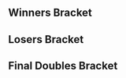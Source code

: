 {{DISPLAYTITLE:Full Bloom 4: ''Melee'' Doubles Bracket}}{{SetGame|melee}}
{{Full Bloom 4 Melee Tabs}}
==Winners Bracket==
{{64DEDoublesWBracketA
<!-- ROUND 1 -->
|r1m1t1p1=SFAT |r1m1t1p1flag=us
|r1m1t1p2=PewPewU |r1m1t1p2flag=us |r1m1t1score=2
|r1m1t2p1=Labe |r1m1t2p1flag=us
|r1m1t2p2=Exposed |r1m1t2p2flag=us |r1m1t2score=0
|r1m1win=1

|r1m2t1p1=mote |r1m2t1p1flag=us
|r1m2t1p2=Flakes |r1m2t1p2flag=us |r1m2t1score=2
|r1m2t2p1=CunningKitsune |r1m2t2p1flag=us
|r1m2t2p2=Ten |r1m2t2p2flag=us |r1m2t2score=1
|r1m2win=1

|r1m3t1p1=Milhous |r1m3t1p1flag=us
|r1m3t1p2=AbsentPage |r1m3t1p2flag=us |r1m3t1score=2
|r1m3t2p1=denec |r1m3t2p1flag=us
|r1m3t2p2=Gib |r1m3t2p2flag=us |r1m3t2score=0
|r1m3win=1

|r1m4t1p1=Abate |r1m4t1p1flag=us
|r1m4t1p2=Dr. Greenthumb |r1m4t1p2flag=us |r1m4t1score={{win}}
|r1m4t2p1=Books |r1m4t2p1flag=us
|r1m4t2p2=Radi0active Ju1ce |r1m4t2p2flag=us |r1m4t2score=DQ
|r1m4win=1

|r1m5t1p1=Captain Faceroll |r1m5t1p1flag=us
|r1m5t1p2=Zamu |r1m5t1p2flag=us |r1m5t1score=2
|r1m5t2p1=Vondo |r1m5t2p1flag=us
|r1m5t2p2=DadMilk |r1m5t2p2flag=us |r1m5t2score=0
|r1m5win=1

|r1m6t1p1=Slowking |r1m6t1p1flag=us
|r1m6t1p2=Guerrilla |r1m6t1p2flag=us |r1m6t1score=2
|r1m6t2p1=Kezzup |r1m6t2p1flag=us
|r1m6t2p2=GranmasGotGame |r1m6t2p2flag=us |r1m6t2score=0
|r1m6win=1

|r1m7t1p1=Drunksloth |r1m7t1p1flag=us
|r1m7t1p2=Gahtzu |r1m7t1p2flag=us |r1m7t1score=2
|r1m7t2p1=Izeron |r1m7t2p1flag=us
|r1m7t2p2=Snoof |r1m7t2p2flag=us |r1m7t2score=0
|r1m7win=1

|r1m8t1p1=i4n |r1m8t1p1flag=us
|r1m8t1p2=Jasper |r1m8t1p2flag=us |r1m8t1score=2
|r1m8t2p1=Espurr |r1m8t2p1flag=us
|r1m8t2p2=Berry |r1m8t2p2flag=us |r1m8t2score=0
|r1m8win=1

|r1m9t1p1=Swedish Delight |r1m9t1p1flag=us
|r1m9t1p2=La Luna |r1m9t1p2flag=us |r1m9t1score=2
|r1m9t2p1=Cancer |r1m9t2p1flag=us
|r1m9t2p2=PPSD |r1m9t2p2flag=us |r1m9t2score=0
|r1m9win=1
|r1m9t1p1char1=sheik |r1m9t1p1stock1=3 |r1m9t1p2char1=marth |r1m9t1p2stock1=3
|r1m9t2p1char1=cf |r1m9t2p1stock1=0 |r1m9t2p2char1=fox |r1m9t2p2stock1=0 |r1m9win1=1 |r1m9stage1=Pokémon Stadium
|r1m9t1p1char2=sheik |r1m9t1p1stock2=3 |r1m9t1p2char2=marth |r1m9t1p2stock2=3
|r1m9t2p1char2=cf |r1m9t2p1stock2=0 |r1m9t2p2char2=fox |r1m9t2p2stock2=0 |r1m9win2=1 |r1m9stage2=Dream Land
|r1m9date=March 24, 2018
|r1m9details={{BracketMatchDetails|reddit=|comment=|vod=}}

|r1m10t1p1=Moy 5'6" |r1m10t1p1flag=us
|r1m10t1p2=Larfen |r1m10t1p2flag=us |r1m10t1score={{win}}
|r1m10t2p1=BananaSack |r1m10t2p1flag=us
|r1m10t2p2=$pud |r1m10t2p2flag=us |r1m10t2score=DQ
|r1m10win=1

|r1m11t1p1=HomeMadeWaffles |r1m11t1p1flag=us
|r1m11t1p2=L |r1m11t1p2flag=us |r1m11t1score=DQ
|r1m11t2p1=Timtempor |r1m11t2p1flag=us
|r1m11t2p2=Huey |r1m11t2p2flag=us |r1m11t2score={{win}}
|r1m11win=2

|r1m12t1p1=Kanye Rest |r1m12t1p1flag=us
|r1m12t1p2=voorhese |r1m12t1p2flag=us |r1m12t1score={{win}}
|r1m12t2p1=Ryse |r1m12t2p1flag=us
|r1m12t2p2=Grus |r1m12t2p2flag=us |r1m12t2score=DQ
|r1m12win=1

|r1m13t1p1=Crush |r1m13t1p1flag=us
|r1m13t1p2=Ryan Ford |r1m13t1p2flag=ca |r1m13t1score=2
|r1m13t2p1=Lastpo |r1m13t2p1flag=us
|r1m13t2p2=Sam |r1m13t2p2flag=us |r1m13t2score=0
|r1m13win=1

|r1m14t1p1=noodle |r1m14t1p1flag=us
|r1m14t1p2=nala |r1m14t1p2flag=us |r1m14t1score=2
|r1m14t2p1=Esq. |r1m14t2p1flag=us
|r1m14t2p2=R&R |r1m14t2p2flag=us |r1m14t2score=0
|r1m14win=1

|r1m15t1p1=Boyd |r1m15t1p1flag=us
|r1m15t1p2=Drephen |r1m15t1p2flag=us |r1m15t1score=2
|r1m15t2p1=Pook |r1m15t2p1flag=us
|r1m15t2p2=Skip |r1m15t2p2flag=us |r1m15t2score=0
|r1m15win=1

|r1m16t1p1=Coin Chaser |r1m16t1p1flag=us
|r1m16t1p2=Kaeon |r1m16t1p2flag=us |r1m16t1score=2
|r1m16t2p1=RIP |r1m16t2p1flag=us
|r1m16t2p2=Kump |r1m16t2p2flag=us |r1m16t2score=0
|r1m16win=1

|r1m17t1p1=Hungrybox |r1m17t1p1flag=us
|r1m17t1p2=ChuDat |r1m17t1p2flag=us |r1m17t1score=2
|r1m17t2p1=Hubbard |r1m17t2p1flag=us
|r1m17t2p2=Goatman |r1m17t2p2flag=us |r1m17t2score=0
|r1m17win=1

|r1m18t1p1=Papa |r1m18t1p1flag=us
|r1m18t1p2=Blahguy |r1m18t1p2flag=us |r1m18t1score=1
|r1m18t2p1=Adin |r1m18t2p1flag=us
|r1m18t2p2=weeaboo |r1m18t2p2flag=us |r1m18t2score=2
|r1m18win=2

|r1m19t1p1=HT |r1m19t1p1flag=us
|r1m19t1p2=mayb |r1m19t1p2flag=us |r1m19t1score=2
|r1m19t2p1=Brandon |r1m19t2p1flag=us
|r1m19t2p2=ShiksaSlayer |r1m19t2p2flag=us |r1m19t2score=0
|r1m19win=1

|r1m20t1p1=Cob |r1m20t1p1flag=us
|r1m20t1p2=Reeve |r1m20t1p2flag=us |r1m20t1score=2
|r1m20t2p1=bringhup |r1m20t2p1flag=us
|r1m20t2p2=Slug |r1m20t2p2flag=us |r1m20t2score=0
|r1m20win=1

|r1m21t1p1=Westballz |r1m21t1p1flag=us
|r1m21t1p2=Syrox |r1m21t1p2flag=us |r1m21t1score=2
|r1m21t2p1=OhNo! |r1m21t2p1flag=us
|r1m21t2p2=Mad Tyro |r1m21t2p2flag=us |r1m21t2score=0
|r1m21win=1

|r1m22t1p1=Wife |r1m22t1p1flag=us
|r1m22t1p2=surf's up. hail satan. |r1m22t1p2flag=us |r1m22t1score=2
|r1m22t2p1=indy |r1m22t2p1flag=us
|r1m22t2p2=Amplas |r1m22t2p2flag=us |r1m22t2score=0
|r1m22win=1

|r1m23t1p1=Rik |r1m23t1p1flag=us
|r1m23t1p2=Lanceinthepants |r1m23t1p2flag=us |r1m23t1score=2
|r1m23t2p1=Lyfey |r1m23t2p1flag=us
|r1m23t2p2=Feelin' Good |r1m23t2p2flag=us |r1m23t2score=0
|r1m23win=1

|r1m24t1p1=Holiday |r1m24t1p1flag=us
|r1m24t1p2=Jakenshaken |r1m24t1p2flag=us |r1m24t1score=1
|r1m24t2p1=Ben |r1m24t2p1flag=us
|r1m24t2p2=Legion |r1m24t2p2flag=us |r1m24t2score=2
|r1m24win=2

|r1m25t1p1=Shroomed |r1m25t1p1flag=us
|r1m25t1p2=S2J |r1m25t1p2flag=us |r1m25t1score=2
|r1m25t2p1=Nemo |r1m25t2p1flag=us
|r1m25t2p2=Pants |r1m25t2p2flag=us |r1m25t2score=0
|r1m25win=1

|r1m26t1p1=arby |r1m26t1p1flag=us
|r1m26t1p2=TheDormouse |r1m26t1p2flag=us |r1m26t1score=2
|r1m26t2p1=Varkid |r1m26t2p1flag=us
|r1m26t2p2=Kahuna |r1m26t2p2flag=us |r1m26t2score=0
|r1m26win=1

|r1m27t1p1=Shinobi |r1m27t1p1flag=us
|r1m27t1p2=NMW |r1m27t1p2flag=us |r1m27t1score=2
|r1m27t2p1=Costanza |r1m27t2p1flag=us
|r1m27t2p2=Alex Ma |r1m27t2p2flag=us |r1m27t2score=0
|r1m27win=1

|r1m28t1p1=shabo |r1m28t1p1flag=us
|r1m28t1p2=Thailer |r1m28t1p2flag=us |r1m28t1score=2
|r1m28t2p1=Hada |r1m28t2p1flag=us
|r1m28t2p2=Fizz |r1m28t2p2flag=us |r1m28t2score=0
|r1m28win=1

|r1m29t1p1=Rishi |r1m29t1p1flag=us
|r1m29t1p2=lloD |r1m29t1p2flag=us |r1m29t1score=2
|r1m29t2p1=etp |r1m29t2p1flag=
|r1m29t2p2=Yaques |r1m29t2p2flag=us |r1m29t2score=0
|r1m29win=1

|r1m30t1p1=Dezno |r1m30t1p1flag=us
|r1m30t1p2=Jirachi |r1m30t1p2flag=us |r1m30t1score=2
|r1m30t2p1=Peanut |r1m30t2p1flag=us
|r1m30t2p2=Mr Pebbles |r1m30t2p2flag=us |r1m30t2score=0
|r1m30win=1

|r1m31t1p1=Cal |r1m31t1p1flag=us
|r1m31t1p2=KPAN |r1m31t1p2flag=us |r1m31t1score={{win}}
|r1m31t2p1=Nooch |r1m31t2p1flag=us
|r1m31t2p2=Peco |r1m31t2p2flag=us |r1m31t2score=DQ
|r1m31win=1

|r1m32t1p1=Subtle |r1m32t1p1flag=us
|r1m32t1p2=JKJ |r1m32t1p2flag=us |r1m32t1score={{win}}
|r1m32t2p1=Santa |r1m32t2p1flag=us
|r1m32t2p2=Omi |r1m32t2p2flag=us |r1m32t2score=DQ
|r1m32win=1

<!-- ROUND 2 -->
|r2m1t1p1=SFAT |r2m1t1p1flag=us
|r2m1t1p2=PewPewU |r2m1t1p2flag=us |r2m1t1score=2
|r2m1t2p1=mote |r2m1t2p1flag=us
|r2m1t2p2=Flakes |r2m1t2p2flag=us |r2m1t2score=0
|r2m1win=1

|r2m2t1p1=Milhous |r2m2t1p1flag=us
|r2m2t1p2=AbsentPage |r2m2t1p2flag=us |r2m2t1score=2
|r2m2t2p1=Abate |r2m2t2p1flag=us
|r2m2t2p2=Dr. Greenthumb |r2m2t2p2flag=us |r2m2t2score=0
|r2m2win=1

|r2m3t1p1=Captain Faceroll |r2m3t1p1flag=us
|r2m3t1p2=Zamu |r2m3t1p2flag=us |r2m3t1score=2
|r2m3t2p1=Slowking |r2m3t2p1flag=us
|r2m3t2p2=Guerrilla |r2m3t2p2flag=us |r2m3t2score=0
|r2m3win=1

|r2m4t1p1=Drunksloth |r2m4t1p1flag=us
|r2m4t1p2=Gahtzu |r2m4t1p2flag=us |r2m4t1score=2
|r2m4t2p1=i4n |r2m4t2p1flag=us
|r2m4t2p2=Jasper |r2m4t2p2flag=us |r2m4t2score=0
|r2m4win=1

|r2m5t1p1=Swedish Delight |r2m5t1p1flag=us
|r2m5t1p2=La Luna |r2m5t1p2flag=us |r2m5t1score=2
|r2m5t2p1=Moy 5'6" |r2m5t2p1flag=us
|r2m5t2p2=Larfen |r2m5t2p2flag=us |r2m5t2score=0
|r2m5win=1

|r2m6t1p1=Timtempor |r2m6t1p1flag=us
|r2m6t1p2=Huey |r2m6t1p2flag=us |r2m6t1score=DQ
|r2m6t2p1=Kanye Rest |r2m6t2p1flag=us
|r2m6t2p2=voorhese |r2m6t2p2flag=us |r2m6t2score={{win}}
|r2m6win=2

|r2m7t1p1=Crush |r2m7t1p1flag=us
|r2m7t1p2=Ryan Ford |r2m7t1p2flag=ca |r2m7t1score=2
|r2m7t2p1=noodle |r2m7t2p1flag=us
|r2m7t2p2=nala |r2m7t2p2flag=us |r2m7t2score=0
|r2m7win=1

|r2m8t1p1=Boyd |r2m8t1p1flag=us
|r2m8t1p2=Drephen |r2m8t1p2flag=us |r2m8t1score=2
|r2m8t2p1=Coin Chaser |r2m8t2p1flag=us
|r2m8t2p2=Kaeon |r2m8t2p2flag=us |r2m8t2score=1
|r2m8win=1

|r2m9t1p1=Hungrybox |r2m9t1p1flag=us
|r2m9t1p2=ChuDat |r2m9t1p2flag=us |r2m9t1score=2
|r2m9t2p1=Adin |r2m9t2p1flag=us
|r2m9t2p2=weeaboo |r2m9t2p2flag=us |r2m9t2score=0
|r2m9win=1

|r2m10t1p1=HT |r2m10t1p1flag=us
|r2m10t1p2=mayb |r2m10t1p2flag=us |r2m10t1score=2
|r2m10t2p1=Cob |r2m10t2p1flag=us
|r2m10t2p2=Reeve |r2m10t2p2flag=us |r2m10t2score=1
|r2m10win=1

|r2m11t1p1=Westballz |r2m11t1p1flag=us
|r2m11t1p2=Syrox |r2m11t1p2flag=us |r2m11t1score=2
|r2m11t2p1=Wife |r2m11t2p1flag=us
|r2m11t2p2=surf's up. hail satan. |r2m11t2p2flag=us |r2m11t2score=0
|r2m11win=1

|r2m12t1p1=Rik |r2m12t1p1flag=us
|r2m12t1p2=Lanceinthepants |r2m12t1p2flag=us |r2m12t1score=2
|r2m12t2p1=Ben |r2m12t2p1flag=us
|r2m12t2p2=Legion |r2m12t2p2flag=us |r2m12t2score=1
|r2m12win=1

|r2m13t1p1=Shroomed |r2m13t1p1flag=us
|r2m13t1p2=S2J |r2m13t1p2flag=us |r2m13t1score=2
|r2m13t2p1=arby |r2m13t2p1flag=us
|r2m13t2p2=TheDormouse |r2m13t2p2flag=us |r2m13t2score=0
|r2m13win=1

|r2m14t1p1=Shinobi |r2m14t1p1flag=us
|r2m14t1p2=NMW |r2m14t1p2flag=us |r2m14t1score=2
|r2m14t2p1=shabo |r2m14t2p1flag=us
|r2m14t2p2=Thailer |r2m14t2p2flag=us |r2m14t2score=0
|r2m14win=1

|r2m15t1p1=Rishi |r2m15t1p1flag=us
|r2m15t1p2=lloD |r2m15t1p2flag=us |r2m15t1score=2
|r2m15t2p1=Dezno |r2m15t2p1flag=us
|r2m15t2p2=Jirachi |r2m15t2p2flag=us |r2m15t2score=0
|r2m15win=1

|r2m16t1p1=Cal |r2m16t1p1flag=us
|r2m16t1p2=KPAN |r2m16t1p2flag=us |r2m16t1score=2
|r2m16t2p1=Subtle |r2m16t2p1flag=us
|r2m16t2p2=JKJ |r2m16t2p2flag=us |r2m16t2score=1
|r2m16win=1

<!-- ROUND 3 -->
|r3m1t1p1=SFAT |r3m1t1p1flag=us
|r3m1t1p2=PewPewU |r3m1t1p2flag=us |r3m1t1score=2
|r3m1t2p1=Milhous |r3m1t2p1flag=us
|r3m1t2p2=AbsentPage |r3m1t2p2flag=us |r3m1t2score=0
|r3m1win=1

|r3m2t1p1=Captain Faceroll |r3m2t1p1flag=us
|r3m2t1p2=Zamu |r3m2t1p2flag=us |r3m2t1score=2
|r3m2t2p1=Drunksloth |r3m2t2p1flag=us
|r3m2t2p2=Gahtzu |r3m2t2p2flag=us |r3m2t2score=0
|r3m2win=1


|r3m3t1p1=Swedish Delight |r3m3t1p1flag=us
|r3m3t1p2=La Luna |r3m3t1p2flag=us |r3m3t1score=2
|r3m3t2p1=Kanye Rest |r3m3t2p1flag=us
|r3m3t2p2=voorhese |r3m3t2p2flag=us |r3m3t2score=0
|r3m3win=1

|r3m4t1p1=Crush |r3m4t1p1flag=us
|r3m4t1p2=Ryan Ford |r3m4t1p2flag=ca |r3m4t1score=2
|r3m4t2p1=Boyd |r3m4t2p1flag=us
|r3m4t2p2=Drephen |r3m4t2p2flag=us |r3m4t2score=0
|r3m4win=1

|r3m5t1p1=Hungrybox |r3m5t1p1flag=us
|r3m5t1p2=ChuDat |r3m5t1p2flag=us |r3m5t1score=2
|r3m5t2p1=HT |r3m5t2p1flag=us
|r3m5t2p2=mayb |r3m5t2p2flag=us |r3m5t2score=0
|r3m5win=1

|r3m6t1p1=Westballz |r3m6t1p1flag=us
|r3m6t1p2=Syrox |r3m6t1p2flag=us |r3m6t1score=2
|r3m6t2p1=Rik |r3m6t2p1flag=us
|r3m6t2p2=Lanceinthepants |r3m6t2p2flag=us |r3m6t2score=1
|r3m6win=1
|r3m6t1p1char1=falco |r3m6t1p1stock1=1 |r3m6t1p2char1=fox |r3m6t1p2stock1=2
|r3m6t2p1char1=fox |r3m6t2p1stock1=0 |r3m6t2p2char1=falco |r3m6t2p2stock1=0 |r3m6win1=1 |r3m6stage1=Pokémon Stadium
|r3m6t1p1char2=falco |r3m6t1p1stock2=0 |r3m6t1p2char2=fox |r3m6t1p2stock2=0
|r3m6t2p1char2=fox |r3m6t2p1stock2=1 |r3m6t2p2char2=falco |r3m6t2p2stock2=2 |r3m6win2=2 |r3m6stage2=Dream Land
|r3m6t1p1char3=falco |r3m6t1p1stock3=1 |r3m6t1p2char3=fox |r3m6t1p2stock3=1
|r3m6t2p1char3=fox |r3m6t2p1stock3=0 |r3m6t2p2char3=falco |r3m6t2p2stock3=0 |r3m6win3=1 |r3m6stage3=Battlefield
|r3m6date=March 24, 2018
|r3m6details={{BracketMatchDetails|reddit=|comment=|vod=}}

|r3m7t1p1=Shroomed |r3m7t1p1flag=us
|r3m7t1p2=S2J |r3m7t1p2flag=us |r3m7t1score=2
|r3m7t2p1=Shinobi |r3m7t2p1flag=us
|r3m7t2p2=NMW |r3m7t2p2flag=us |r3m7t2score=0
|r3m7win=1

|r3m8t1p1=Rishi |r3m8t1p1flag=us
|r3m8t1p2=lloD |r3m8t1p2flag=us |r3m8t1score=2
|r3m8t2p1=Cal |r3m8t2p1flag=us
|r3m8t2p2=KPAN |r3m8t2p2flag=us |r3m8t2score=1
|r3m8win=1

<!-- ROUND 4 -->
|r4m1t1p1=SFAT |r4m1t1p1flag=us
|r4m1t1p2=PewPewU |r4m1t1p2flag=us |r4m1t1score=2
|r4m1t2p1=Captain Faceroll |r4m1t2p1flag=us
|r4m1t2p2=Zamu |r4m1t2p2flag=us |r4m1t2score=0
|r4m1win=1
|r4m1t1p1char1=fox |r4m1t1p1stock1=1 |r4m1t1p2char1=marth |r4m1t1p2stock1=3
|r4m1t2p1char1=sheik |r4m1t2p1stock1=0 |r4m1t2p2char1=fox |r4m1t2p2stock1=0 |r4m1win1=1 |r4m1stage1=Yoshi's Story
|r4m1t1p1char2=fox |r4m1t1p1stock2=1 |r4m1t1p2char2=marth |r4m1t1p2stock2=2
|r4m1t2p1char2=sheik |r4m1t2p1stock2=0 |r4m1t2p2char2=fox |r4m1t2p2stock2=0 |r4m1win2=1 |r4m1stage2=Final Destination
|r4m1date=March 24, 2018
|r4m1details={{BracketMatchDetails|reddit=|comment=|vod=}}

|r4m2t1p1=Swedish Delight |r4m2t1p1flag=us
|r4m2t1p2=La Luna |r4m2t1p2flag=us |r4m2t1score=1
|r4m2t2p1=Crush |r4m2t2p1flag=us
|r4m2t2p2=Ryan Ford |r4m2t2p2flag=ca |r4m2t2score=2
|r4m2win=2

|r4m3t1p1=Hungrybox |r4m3t1p1flag=us
|r4m3t1p2=ChuDat |r4m3t1p2flag=us |r4m3t1score=2
|r4m3t2p1=Westballz |r4m3t2p1flag=us
|r4m3t2p2=Syrox |r4m3t2p2flag=us |r4m3t2score=0
|r4m3win=1

|r4m4t1p1=Shroomed |r4m4t1p1flag=us
|r4m4t1p2=S2J |r4m4t1p2flag=us |r4m4t1score=2
|r4m4t2p1=Rishi |r4m4t2p1flag=us
|r4m4t2p2=lloD |r4m4t2p2flag=us |r4m4t2score=1
|r4m4win=1

<!-- ROUND 5 -->
|r5m1t1p1=SFAT |r5m1t1p1flag=us
|r5m1t1p2=PewPewU |r5m1t1p2flag=us |r5m1t1score=3
|r5m1t2p1=Crush |r5m1t2p1flag=us
|r5m1t2p2=Ryan Ford |r5m1t2p2flag=ca |r5m1t2score=1
|r5m1win=1
|r5m1t1p1char1=fox |r5m1t1p1stock1=0 |r5m1t1p2char1=marth |r5m1t1p2stock1=0
|r5m1t2p1char1=fox |r5m1t2p1stock1=1 |r5m1t2p2char1=fox |r5m1t2p2stock1=0 |r5m1win1=2 |r5m1stage1=Yoshi's Story
|r5m1t1p1char2=fox |r5m1t1p1stock2=1 |r5m1t1p2char2=marth |r5m1t1p2stock2=1
|r5m1t2p1char2=fox |r5m1t2p1stock2=0 |r5m1t2p2char2=fox |r5m1t2p2stock2=0 |r5m1win2=1 |r5m1stage2=Battlefield
|r5m1t1p1char3=fox |r5m1t1p1stock3=1 |r5m1t1p2char3=marth |r5m1t1p2stock3=0
|r5m1t2p1char3=fox |r5m1t2p1stock3=0 |r5m1t2p2char3=fox |r5m1t2p2stock3=0 |r5m1win3=1 |r5m1stage3=Battlefield
|r5m1t1p1char4=fox |r5m1t1p1stock4=2 |r5m1t1p2char4=marth |r5m1t1p2stock4=2
|r5m1t2p1char4=fox |r5m1t2p1stock4=0 |r5m1t2p2char4=fox |r5m1t2p2stock4=0 |r5m1win4=1 |r5m1stage4=Battlefield
|r5m1date=March 24, 2018
|r5m1details={{BracketMatchDetails|reddit=|comment=|vod=}}

|r5m2t1p1=Hungrybox |r5m2t1p1flag=us
|r5m2t1p2=ChuDat |r5m2t1p2flag=us |r5m2t1score=2
|r5m2t2p1=Shroomed |r5m2t2p1flag=us
|r5m2t2p2=S2J |r5m2t2p2flag=us |r5m2t2score=3
|r5m2win=2
|r5m2t1p1char1=jigglypuff |r5m2t1p1stock1=0 |r5m2t1p2char1=ic |r5m2t1p2stock1=0
|r5m2t2p1char1=sheik |r5m2t2p1stock1=2 |r5m2t2p2char1=cf |r5m2t2p2stock1=1 |r5m2win1=2 |r5m2stage1=Pokémon Stadium
|r5m2t1p1char2=jigglypuff |r5m2t1p1stock2=1 |r5m2t1p2char2=ic |r5m2t1p2stock2=1
|r5m2t2p1char2=sheik |r5m2t2p1stock2=0 |r5m2t2p2char2=cf |r5m2t2p2stock2=0 |r5m2win2=1 |r5m2stage2=Final Destination
|r5m2t1p1char3=jigglypuff |r5m2t1p1stock3=0 |r5m2t1p2char3=ic |r5m2t1p2stock3=0
|r5m2t2p1char3=sheik |r5m2t2p1stock3=2 |r5m2t2p2char3=cf |r5m2t2p2stock3=1 |r5m2win3=2 |r5m2stage3=Battlefield
|r5m2t1p1char4=jigglypuff |r5m2t1p1stock4=2 |r5m2t1p2char4=ic |r5m2t1p2stock4=2
|r5m2t2p1char4=sheik |r5m2t2p1stock4=0 |r5m2t2p2char4=cf |r5m2t2p2stock4=0 |r5m2win4=1 |r5m2stage4=Dream Land
|r5m2t1p1char5=jigglypuff |r5m2t1p1stock5=0 |r5m2t1p2char5=ic |r5m2t1p2stock5=0
|r5m2t2p1char5=sheik |r5m2t2p1stock5=1 |r5m2t2p2char5=cf |r5m2t2p2stock5=1 |r5m2win5=2 |r5m2stage5=Yoshi's Story
|r5m2date=March 24, 2018
|r5m2details={{BracketMatchDetails|reddit=|comment=|vod=}}
}}
==Losers Bracket==
{{64DEDoublesLBracketSmwA
|tourneylink=Full Bloom/4/Melee
|tourneyname=Full Bloom 4
|l1placement=49-64
|l2placement=33-48
|l3placement=25-32
|l4placement=17-24
|l5placement=13-16
|l6placement=9-12
|l7placement=7-8
|l8placement=5-6

<!-- ROUND 1 -->
|l1m1t1p1=Labe |l1m1t1p1flag=us
|l1m1t1p2=Exposed |l1m1t1p2flag=us |l1m1t1score=1
|l1m1t2p1=CunningKitsune |l1m1t2p1flag=us
|l1m1t2p2=Ten |l1m1t2p2flag=us |l1m1t2score=2
|l1m1win=2

|l1m2t1p1=denec |l1m2t1p1flag=us
|l1m2t1p2=Gib |l1m2t1p2flag=us |l1m2t1score={{win}}
|l1m2t2p1=Books |l1m2t2p1flag=us
|l1m2t2p2=Radi0active Ju1ce |l1m2t2p2flag=us |l1m2t2score=DQ
|l1m2win=1

|l1m3t1p1=Vondo |l1m3t1p1flag=us
|l1m3t1p2=DadMilk |l1m3t1p2flag=us |l1m3t1score=0
|l1m3t2p1=Kezzup |l1m3t2p1flag=us
|l1m3t2p2=GranmasGotGame |l1m3t2p2flag=us |l1m3t2score=2
|l1m3win=2

|l1m4t1p1=Izeron |l1m4t1p1flag=us
|l1m4t1p2=Snoof |l1m4t1p2flag=us |l1m4t1score=2
|l1m4t2p1=Espurr |l1m4t2p1flag=us
|l1m4t2p2=Berry |l1m4t2p2flag=us |l1m4t2score=0
|l1m4win=1

|l1m5t1p1=Cancer |l1m5t1p1flag=us
|l1m5t1p2=PPSD |l1m5t1p2flag=us |l1m5t1score={{win}}
|l1m5t2p1=BananaSack |l1m5t2p1flag=us
|l1m5t2p2=$pud |l1m5t2p2flag=us |l1m5t2score=DQ
|l1m5win=1

|l1m6t1p1=HomeMadeWaffles |l1m6t1p1flag=us
|l1m6t1p2=L |l1m6t1p2flag=us |l1m6t1score={{win}}
|l1m6t2p1=Ryse |l1m6t2p1flag=us
|l1m6t2p2=Grus |l1m6t2p2flag=us |l1m6t2score=DQ
|l1m6win=1

|l1m7t1p1=Lastpo |l1m7t1p1flag=us
|l1m7t1p2=Sam |l1m7t1p2flag=us |l1m7t1score=0
|l1m7t2p1=Esq. |l1m7t2p1flag=us
|l1m7t2p2=R&R |l1m7t2p2flag=us |l1m7t2score=2
|l1m7win=2

|l1m8t1p1=Pook |l1m8t1p1flag=us
|l1m8t1p2=Skip |l1m8t1p2flag=us |l1m8t1score=2
|l1m8t2p1=RIP |l1m8t2p1flag=us
|l1m8t2p2=Kump |l1m8t2p2flag=us |l1m8t2score=0
|l1m8win=1

|l1m9t1p1=Hubbard |l1m9t1p1flag=us
|l1m9t1p2=Goatman |l1m9t1p2flag=us |l1m9t1score=0
|l1m9t2p1=Papa |l1m9t2p1flag=us
|l1m9t2p2=Blahguy |l1m9t2p2flag=us |l1m9t2score=2
|l1m9win=2

|l1m10t1p1=Brandon |l1m10t1p1flag=us
|l1m10t1p2=ShiksaSlayer |l1m10t1p2flag=us |l1m10t1score=2
|l1m10t2p1=bringhup |l1m10t2p1flag=us
|l1m10t2p2=Slug |l1m10t2p2flag=us |l1m10t2score=0
|l1m10win=1

|l1m11t1p1=OhNo! |l1m11t1p1flag=us
|l1m11t1p2=Mad Tyro |l1m11t1p2flag=us |l1m11t1score=2
|l1m11t2p1=indy |l1m11t2p1flag=us
|l1m11t2p2=Amplas |l1m11t2p2flag=us |l1m11t2score=1
|l1m11win=1

|l1m12t1p1=Lyfey |l1m12t1p1flag=us
|l1m12t1p2=Feelin' Good |l1m12t1p2flag=us |l1m12t1score=1
|l1m12t2p1=Holiday |l1m12t2p1flag=us
|l1m12t2p2=Jakenshaken |l1m12t2p2flag=us |l1m12t2score=2
|l1m12win=2

|l1m13t1p1=Nemo |l1m13t1p1flag=us
|l1m13t1p2=Pants |l1m13t1p2flag=us |l1m13t1score=0
|l1m13t2p1=Varkid |l1m13t2p1flag=us
|l1m13t2p2=Kahuna |l1m13t2p2flag=us |l1m13t2score=2
|l1m13win=2

|l1m14t1p1=Costanza |l1m14t1p1flag=us
|l1m14t1p2=Alex Ma |l1m14t1p2flag=us |l1m14t1score=0
|l1m14t2p1=Hada |l1m14t2p1flag=us
|l1m14t2p2=Fizz |l1m14t2p2flag=us |l1m14t2score=2
|l1m14win=2

|l1m15t1p1=etp |l1m15t1p1flag=
|l1m15t1p2=Yaques |l1m15t1p2flag=us |l1m15t1score=0
|l1m15t2p1=Peanut |l1m15t2p1flag=us
|l1m15t2p2=Mr Pebbles |l1m15t2p2flag=us |l1m15t2score=2
|l1m15win=2

|l1m16t1p1=Nooch |l1m16t1p1flag=us
|l1m16t1p2=Peco |l1m16t1p2flag=us |l1m16t1score={{win}}
|l1m16t2p1=Santa |l1m16t2p1flag=us
|l1m16t2p2=Omi |l1m16t2p2flag=us |l1m16t2score=DQ
|l1m16win=1

<!-- ROUND 2 -->
|l2m1t1p1=Subtle |l2m1t1p1flag=us
|l2m1t1p2=JKJ |l2m1t1p2flag=us |l2m1t1score=2
|l2m1t2p1=CunningKitsune |l2m1t2p1flag=us
|l2m1t2p2=Ten |l2m1t2p2flag=us |l2m1t2score=0
|l2m1win=1

|l2m2t1p1=Dezno |l2m2t1p1flag=us
|l2m2t1p2=Jirachi |l2m2t1p2flag=us |l2m2t1score=2
|l2m2t2p1=denec |l2m2t2p1flag=us
|l2m2t2p2=Gib |l2m2t2p2flag=us |l2m2t2score=0
|l2m2win=1

|l2m3t1p1=shabo |l2m3t1p1flag=us
|l2m3t1p2=Thailer |l2m3t1p2flag=us |l2m3t1score=2
|l2m3t2p1=Kezzup |l2m3t2p1flag=us
|l2m3t2p2=GranmasGotGame |l2m3t2p2flag=us |l2m3t2score=0
|l2m3win=1

|l2m4t1p1=arby |l2m4t1p1flag=us
|l2m4t1p2=TheDormouse |l2m4t1p2flag=us |l2m4t1score=2
|l2m4t2p1=Izeron |l2m4t2p1flag=us
|l2m4t2p2=Snoof |l2m4t2p2flag=us |l2m4t2score=0
|l2m4win=1

|l2m5t1p1=Ben |l2m5t1p1flag=us
|l2m5t1p2=Legion |l2m5t1p2flag=us |l2m5t1score=2
|l2m5t2p1=Cancer |l2m5t2p1flag=us
|l2m5t2p2=PPSD |l2m5t2p2flag=us |l2m5t2score=0
|l2m5win=1

|l2m6t1p1=Wife |l2m6t1p1flag=us
|l2m6t1p2=surf's up. hail satan. |l2m6t1p2flag=us |l2m6t1score=2
|l2m6t2p1=HomeMadeWaffles |l2m6t2p1flag=us
|l2m6t2p2=L |l2m6t2p2flag=us |l2m6t2score=1
|l2m6win=1

|l2m7t1p1=Cob |l2m7t1p1flag=us
|l2m7t1p2=Reeve |l2m7t1p2flag=us |l2m7t1score=2
|l2m7t2p1=Esq. |l2m7t2p1flag=us
|l2m7t2p2=R&R |l2m7t2p2flag=us |l2m7t2score=0
|l2m7win=1

|l2m8t1p1=Adin |l2m8t1p1flag=us
|l2m8t1p2=weeaboo |l2m8t1p2flag=us |l2m8t1score=2
|l2m8t2p1=Pook |l2m8t2p1flag=us
|l2m8t2p2=Skip |l2m8t2p2flag=us |l2m8t2score=0
|l2m8win=1

|l2m9t1p1=Coin Chaser |l2m9t1p1flag=us
|l2m9t1p2=Kaeon |l2m9t1p2flag=us |l2m9t1score=2
|l2m9t2p1=Papa |l2m9t2p1flag=us
|l2m9t2p2=Blahguy |l2m9t2p2flag=us |l2m9t2score=0
|l2m9win=1

|l2m10t1p1=noodle |l2m10t1p1flag=us
|l2m10t1p2=nala |l2m10t1p2flag=us |l2m10t1score=2
|l2m10t2p1=Brandon |l2m10t2p1flag=us
|l2m10t2p2=ShiksaSlayer |l2m10t2p2flag=us |l2m10t2score=0
|l2m10win=1

|l2m11t1p1=Timtempor |l2m11t1p1flag=us
|l2m11t1p2=Huey |l2m11t1p2flag=us |l2m11t1score=DQ
|l2m11t2p1=OhNo! |l2m11t2p1flag=us
|l2m11t2p2=Mad Tyro |l2m11t2p2flag=us |l2m11t2score={{win}}
|l2m11win=2

|l2m12t1p1=Moy 5'6" |l2m12t1p1flag=us
|l2m12t1p2=Larfen |l2m12t1p2flag=us |l2m12t1score=0
|l2m12t2p1=Holiday |l2m12t2p1flag=us
|l2m12t2p2=Jakenshaken |l2m12t2p2flag=us |l2m12t2score=2
|l2m12win=2

|l2m13t1p1=i4n |l2m13t1p1flag=us
|l2m13t1p2=Jasper |l2m13t1p2flag=us |l2m13t1score=2
|l2m13t2p1=Varkid |l2m13t2p1flag=us
|l2m13t2p2=Kahuna |l2m13t2p2flag=us |l2m13t2score=0
|l2m13win=1

|l2m14t1p1=Slowking |l2m14t1p1flag=us
|l2m14t1p2=Guerrilla |l2m14t1p2flag=us |l2m14t1score=2
|l2m14t2p1=Hada |l2m14t2p1flag=us
|l2m14t2p2=Fizz |l2m14t2p2flag=us |l2m14t2score=1
|l2m14win=1

|l2m15t1p1=Abate |l2m15t1p1flag=us
|l2m15t1p2=Dr. Greenthumb |l2m15t1p2flag=us |l2m15t1score=1
|l2m15t2p1=Peanut |l2m15t2p1flag=us
|l2m15t2p2=Mr Pebbles |l2m15t2p2flag=us |l2m15t2score=2
|l2m15win=2

|l2m16t1p1=mote |l2m16t1p1flag=us
|l2m16t1p2=Flakes |l2m16t1p2flag=us |l2m16t1score=2
|l2m16t2p1=Nooch |l2m16t2p1flag=us
|l2m16t2p2=Peco |l2m16t2p2flag=us |l2m16t2score=0
|l2m16win=1

<!-- ROUND 3 -->
|l3m1t1p1=Subtle |l3m1t1p1flag=us
|l3m1t1p2=JKJ |l3m1t1p2flag=us |l3m1t1score=2
|l3m1t2p1=Dezno |l3m1t2p1flag=us
|l3m1t2p2=Jirachi |l3m1t2p2flag=us |l3m1t2score=0
|l3m1win=1

|l3m2t1p1=shabo |l3m2t1p1flag=us
|l3m2t1p2=Thailer |l3m2t1p2flag=us |l3m2t1score=2
|l3m2t2p1=arby |l3m2t2p1flag=us
|l3m2t2p2=TheDormouse |l3m2t2p2flag=us |l3m2t2score=0
|l3m2win=1

|l3m3t1p1=Ben |l3m3t1p1flag=us
|l3m3t1p2=Legion |l3m3t1p2flag=us |l3m3t1score=2
|l3m3t2p1=Wife |l3m3t2p1flag=us
|l3m3t2p2=surf's up. hail satan. |l3m3t2p2flag=us |l3m3t2score=1
|l3m3win=1

|l3m4t1p1=Cob |l3m4t1p1flag=us
|l3m4t1p2=Reeve |l3m4t1p2flag=us |l3m4t1score=2
|l3m4t2p1=Adin |l3m4t2p1flag=us
|l3m4t2p2=weeaboo |l3m4t2p2flag=us |l3m4t2score=0
|l3m4win=1

|l3m5t1p1=Coin Chaser |l3m5t1p1flag=us
|l3m5t1p2=Kaeon |l3m5t1p2flag=us |l3m5t1score=2
|l3m5t2p1=noodle |l3m5t2p1flag=us
|l3m5t2p2=nala |l3m5t2p2flag=us |l3m5t2score=0
|l3m5win=1

|l3m6t1p1=OhNo! |l3m6t1p1flag=us
|l3m6t1p2=Mad Tyro |l3m6t1p2flag=us |l3m6t1score=0
|l3m6t2p1=Holiday |l3m6t2p1flag=us
|l3m6t2p2=Jakenshaken |l3m6t2p2flag=us |l3m6t2score=2
|l3m6win=2

|l3m7t1p1=i4n |l3m7t1p1flag=us
|l3m7t1p2=Jasper |l3m7t1p2flag=us |l3m7t1score=0
|l3m7t2p1=Slowking |l3m7t2p1flag=us
|l3m7t2p2=Guerrilla |l3m7t2p2flag=us |l3m7t2score=2
|l3m7win=2

|l3m8t1p1=Peanut |l3m8t1p1flag=us
|l3m8t1p2=Mr Pebbles |l3m8t1p2flag=us |l3m8t1score=2
|l3m8t2p1=mote |l3m8t2p1flag=us
|l3m8t2p2=Flakes |l3m8t2p2flag=us |l3m8t2score=0
|l3m8win=1

<!-- ROUND 4 -->
|l4m1t1p1=Boyd |l4m1t1p1flag=us
|l4m1t1p2=Drephen |l4m1t1p2flag=us |l4m1t1score=2
|l4m1t2p1=Subtle |l4m1t2p1flag=us
|l4m1t2p2=JKJ |l4m1t2p2flag=us |l4m1t2score=0
|l4m1win=1

|l4m2t1p1=Kanye Rest |l4m2t1p1flag=us
|l4m2t1p2=voorhese |l4m2t1p2flag=us |l4m2t1score=2
|l4m2t2p1=shabo |l4m2t2p1flag=us
|l4m2t2p2=Thailer |l4m2t2p2flag=us |l4m2t2score=1
|l4m2win=1

|l4m3t1p1=Drunksloth |l4m3t1p1flag=us
|l4m3t1p2=Gahtzu |l4m3t1p2flag=us |l4m3t1score=2
|l4m3t2p1=Ben |l4m3t2p1flag=us
|l4m3t2p2=Legion |l4m3t2p2flag=us |l4m3t2score=0
|l4m3win=1

|l4m4t1p1=Milhous |l4m4t1p1flag=us
|l4m4t1p2=AbsentPage |l4m4t1p2flag=us |l4m4t1score=2
|l4m4t2p1=Cob |l4m4t2p1flag=us
|l4m4t2p2=Reeve |l4m4t2p2flag=us |l4m4t2score=0
|l4m4win=1

|l4m5t1p1=Cal |l4m5t1p1flag=us
|l4m5t1p2=KPAN |l4m5t1p2flag=us |l4m5t1score=2
|l4m5t2p1=Coin Chaser |l4m5t2p1flag=us
|l4m5t2p2=Kaeon |l4m5t2p2flag=us |l4m5t2score=0
|l4m5win=1

|l4m6t1p1=Shinobi |l4m6t1p1flag=us
|l4m6t1p2=NMW |l4m6t1p2flag=us |l4m6t1score=2
|l4m6t2p1=Holiday |l4m6t2p1flag=us
|l4m6t2p2=Jakenshaken |l4m6t2p2flag=us |l4m6t2score=1
|l4m6win=1

|l4m7t1p1=Rik |l4m7t1p1flag=us
|l4m7t1p2=Lanceinthepants |l4m7t1p2flag=us |l4m7t1score=2
|l4m7t2p1=Slowking |l4m7t2p1flag=us
|l4m7t2p2=Guerrilla |l4m7t2p2flag=us |l4m7t2score=0
|l4m7win=1

|l4m8t1p1=HT |l4m8t1p1flag=us
|l4m8t1p2=mayb |l4m8t1p2flag=us |l4m8t1score=2
|l4m8t2p1=Peanut |l4m8t2p1flag=us
|l4m8t2p2=Mr Pebbles |l4m8t2p2flag=us |l4m8t2score=0
|l4m8win=1

<!-- ROUND 5 -->
|l5m1t1p1=Boyd |l5m1t1p1flag=us
|l5m1t1p2=Drephen |l5m1t1p2flag=us |l5m1t1score=2
|l5m1t2p1=Kanye Rest |l5m1t2p1flag=us
|l5m1t2p2=voorhese |l5m1t2p2flag=us |l5m1t2score=1
|l5m1win=1

|l5m2t1p1=Drunksloth |l5m2t1p1flag=us
|l5m2t1p2=Gahtzu |l5m2t1p2flag=us |l5m2t1score=1
|l5m2t2p1=Milhous |l5m2t2p1flag=us
|l5m2t2p2=AbsentPage |l5m2t2p2flag=us |l5m2t2score=2
|l5m2win=2

|l5m3t1p1=Cal |l5m3t1p1flag=us
|l5m3t1p2=KPAN |l5m3t1p2flag=us |l5m3t1score=2
|l5m3t2p1=Shinobi |l5m3t2p1flag=us
|l5m3t2p2=NMW |l5m3t2p2flag=us |l5m3t2score=1
|l5m3win=1

|l5m4t1p1=Rik |l5m4t1p1flag=us
|l5m4t1p2=Lanceinthepants |l5m4t1p2flag=us |l5m4t1score=0
|l5m4t2p1=HT |l5m4t2p1flag=us
|l5m4t2p2=mayb |l5m4t2p2flag=us |l5m4t2score=2
|l5m4win=2

<!-- ROUND 6 -->
|l6m1t1p1=Westballz |l6m1t1p1flag=us
|l6m1t1p2=Syrox |l6m1t1p2flag=us |l6m1t1score=1
|l6m1t2p1=Boyd |l6m1t2p1flag=us
|l6m1t2p2=Drephen |l6m1t2p2flag=us |l6m1t2score=2
|l6m1win=2

|l6m2t1p1=Rishi |l6m2t1p1flag=us
|l6m2t1p2=lloD |l6m2t1p2flag=us |l6m2t1score=2
|l6m2t2p1=Milhous |l6m2t2p1flag=us
|l6m2t2p2=AbsentPage |l6m2t2p2flag=us |l6m2t2score=1
|l6m2win=1

|l6m3t1p1=Captain Faceroll |l6m3t1p1flag=us
|l6m3t1p2=Zamu |l6m3t1p2flag=us |l6m3t1score=2
|l6m3t2p1=Cal |l6m3t2p1flag=us
|l6m3t2p2=KPAN |l6m3t2p2flag=us |l6m3t2score=0
|l6m3win=1

|l6m4t1p1=Swedish Delight |l6m4t1p1flag=us
|l6m4t1p2=La Luna |l6m4t1p2flag=us |l6m4t1score=2
|l6m4t2p1=HT |l6m4t2p1flag=us
|l6m4t2p2=mayb |l6m4t2p2flag=us |l6m4t2score=1
|l6m4win=1

<!-- ROUND 7 -->
|l7m1t1p1=Boyd |l7m1t1p1flag=us
|l7m1t1p2=Drephen |l7m1t1p2flag=us |l7m1t1score=0
|l7m1t2p1=Rishi |l7m1t2p1flag=us
|l7m1t2p2=lloD |l7m1t2p2flag=us |l7m1t2score=2
|l7m1win=2

|l7m2t1p1=Captain Faceroll |l7m2t1p1flag=us
|l7m2t1p2=Zamu |l7m2t1p2flag=us |l7m2t1score=1
|l7m2t2p1=Swedish Delight |l7m2t2p1flag=us
|l7m2t2p2=La Luna |l7m2t2p2flag=us |l7m2t2score=2
|l7m2win=2

<!-- ROUND 8 -->
|l8m1t1p1=Crush |l8m1t1p1flag=us
|l8m1t1p2=Ryan Ford |l8m1t1p2flag=ca |l8m1t1score=3
|l8m1t2p1=Rishi |l8m1t2p1flag=us
|l8m1t2p2=lloD |l8m1t2p2flag=us |l8m1t2score=1
|l8m1win=1
|l8m1t1p1char1=fox |l8m1t1p1stock1=1 |l8m1t1p2char1=fox |l8m1t1p2stock1=2
|l8m1t2p1char1=marth |l8m1t2p1stock1=0 |l8m1t2p2char1=peach |l8m1t2p2stock1=0 |l8m1win1=1 |l8m1stage1=Yoshi's Story
|l8m1t1p1char2=fox |l8m1t1p1stock2=1 |l8m1t1p2char2=fox |l8m1t1p2stock2=1
|l8m1t2p1char2=marth |l8m1t2p1stock2=0 |l8m1t2p2char2=peach |l8m1t2p2stock2=0 |l8m1win2=1 |l8m1stage2=Battlefield
|l8m1t1p1char3=fox |l8m1t1p1stock3=0 |l8m1t1p2char3=fox |l8m1t1p2stock3=0
|l8m1t2p1char3=marth |l8m1t2p1stock3=2 |l8m1t2p2char3=peach |l8m1t2p2stock3=2 |l8m1win3=2 |l8m1stage3=Battlefield
|l8m1t1p1char4=fox |l8m1t1p1stock4=1 |l8m1t1p2char4=fox |l8m1t1p2stock4=0
|l8m1t2p1char4=marth |l8m1t2p1stock4=0 |l8m1t2p2char4=peach |l8m1t2p2stock4=0 |l8m1win4=1 |l8m1stage4=Pokémon Stadium
|l8m1date=March 24, 2018
|l8m1details={{BracketMatchDetails|reddit=|comment=|vod=}}

|l8m2t1p1=Hungrybox |l8m2t1p1flag=us
|l8m2t1p2=ChuDat |l8m2t1p2flag=us |l8m2t1score=3
|l8m2t2p1=Swedish Delight |l8m2t2p1flag=us
|l8m2t2p2=La Luna |l8m2t2p2flag=us |l8m2t2score=1
|l8m2win=1
}}
<onlyinclude>
==Final Doubles Bracket==
{{DEFinalDoublesSmwBracket
|tourneylink=Full Bloom/4/Melee
|tourneyname=Full Bloom 4
|l1placement=4
|r2placement=3
|r3loserplacement=2
|r3winnerplacement=1

<!-- FROM WINNERS -->
|r1m1t1p1=SFAT |r1m1t1p1flag=us
|r1m1t1p2=PewPewU |r1m1t1p2flag=us |r1m1t1score=3
|r1m1t2p1=Shroomed |r1m1t2p1flag=us
|r1m1t2p2=S2J |r1m1t2p2flag=us |r1m1t2score=1
|r1m1win=1
|r1m1t1p1char1=fox |r1m1t1p1stock1=2 |r1m1t1p2char1=marth |r1m1t1p2stock1=3
|r1m1t2p1char1=sheik |r1m1t2p1stock1=0 |r1m1t2p2char1=cf |r1m1t2p2stock1=0 |r1m1win1=1 |r1m1stage1=Battlefield
|r1m1t1p1char2=fox |r1m1t1p1stock2=0 |r1m1t1p2char2=marth |r1m1t1p2stock2=0
|r1m1t2p1char2=marth |r1m1t2p1stock2=2 |r1m1t2p2char2=cf |r1m1t2p2stock2=1 |r1m1win2=2 |r1m1stage2=Battlefield
|r1m1t1p1char3=fox |r1m1t1p1stock3=2 |r1m1t1p2char3=marth |r1m1t1p2stock3=2
|r1m1t2p1char3=marth |r1m1t2p1stock3=0 |r1m1t2p2char3=cf |r1m1t2p2stock3=0 |r1m1win3=1 |r1m1stage3=Final Destination
|r1m1t1p1char4=fox |r1m1t1p1stock4=1 |r1m1t1p2char4=marth |r1m1t1p2stock4=1
|r1m1t2p1char4=marth |r1m1t2p1stock4=0 |r1m1t2p2char4=cf |r1m1t2p2stock4=0 |r1m1win4=1 |r1m1stage4=Dream Land
|r1m1date=March 24, 2018
|r1m1details={{BracketMatchDetails|reddit=|comment=|vod=}}

<!-- FROM LOSERS -->
|l1m1t1p1=Crush |l1m1t1p1flag=us
|l1m1t1p2=Ryan Ford |l1m1t1p2flag=ca |l1m1t1score=0
|l1m1t2p1=Hungrybox |l1m1t2p1flag=us
|l1m1t2p2=ChuDat |l1m1t2p2flag=us |l1m1t2score=3
|l1m1win=2
|l1m1t1p1char1=fox |l1m1t1p1stock1=0 |l1m1t1p2char1=fox |l1m1t1p2stock1=0
|l1m1t2p1char1=jigglypuff |l1m1t2p1stock1=1 |l1m1t2p2char1=ic |l1m1t2p2stock1=1 |l1m1win1=2 |l1m1stage1=Battlefield
|l1m1t1p1char2=fox |l1m1t1p1stock2=0 |l1m1t1p2char2=fox |l1m1t1p2stock2=0
|l1m1t2p1char2=jigglypuff |l1m1t2p1stock2=1 |l1m1t2p2char2=ic |l1m1t2p2stock2=1 |l1m1win2=2 |l1m1stage2=Pokémon Stadium
|l1m1t1p1char3=fox |l1m1t1p1stock3=0 |l1m1t1p2char3=fox |l1m1t1p2stock3=0
|l1m1t2p1char3=jigglypuff |l1m1t2p1stock3=1 |l1m1t2p2char3=ic |l1m1t2p2stock3=1 |l1m1win3=2 |l1m1stage3=Battlefield
|l1m1date=March 24, 2018
|l1m1details={{BracketMatchDetails|reddit=|comment=|vod=}}

<!-- LOSERS FINALS -->
|r2m1t1p1=Shroomed |r2m1t1p1flag=us
|r2m1t1p2=S2J |r2m1t1p2flag=us |r2m1t1score=2
|r2m1t2p1=Hungrybox |r2m1t2p1flag=us
|r2m1t2p2=ChuDat |r2m1t2p2flag=us |r2m1t2score=3
|r2m1win=2
|r2m1t1p1char1=sheik |r2m1t1p1stock1=0 |r2m1t1p2char1=cf |r2m1t1p2stock1=0
|r2m1t2p1char1=puff |r2m1t2p1stock1=1 |r2m1t2p2char1=ic |r2m1t2p2stock1=1 |r2m1win1=2 |r2m1stage1=Pokémon Staidum
|r2m1t1p1char2=sheik |r2m1t1p1stock2=1 |r2m1t1p2char2=cf |r2m1t1p2stock2=1
|r2m1t2p1char2=puff |r2m1t2p1stock2=0 |r2m1t2p2char2=ic |r2m1t2p2stock2=0 |r2m1win2=1 |r2m1stage2=Battlefield
|r2m1t1p1char3=sheik |r2m1t1p1stock3=0 |r2m1t1p2char3=cf |r2m1t1p2stock3=0
|r2m1t2p1char3=puff |r2m1t2p1stock3=1 |r2m1t2p2char3=ic |r2m1t2p2stock3=1 |r2m1win3=2 |r2m1stage3=Final Destination
|r2m1t1p1char4=sheik |r2m1t1p1stock4=2 |r2m1t1p2char4=cf |r2m1t1p2stock4=1
|r2m1t2p1char4=puff |r2m1t2p1stock4=0 |r2m1t2p2char4=ic |r2m1t2p2stock4=0 |r2m1win4=1 |r2m1stage4=Yoshi's Story
|r2m1t1p1char5=sheik |r2m1t1p1stock5=0 |r2m1t1p2char5=cf |r2m1t1p2stock5=0
|r2m1t2p1char5=puff |r2m1t2p1stock5=3 |r2m1t2p2char5=ic |r2m1t2p2stock5=2 |r2m1win5=2 |r2m1stage5=Dream Land

<!-- GRAND FINALS -->
|r3m1t1p1=SFAT |r3m1t1p1flag=us
|r3m1t1p2=PewPewU |r3m1t1p2flag=us |r3m1t1score=2 |r3m2t1score=3
|r3m1t2p1=Hungrybox |r3m1t2p1flag=us
|r3m1t2p2=ChuDat |r3m1t2p2flag=us |r3m1t2score=3 |r3m2t2score=2
|r3m1win=1
|r3m1t1p1char1=fox |r3m1t1p1stock1=0 |r3m1t1p2char1=marth |r3m1t1p2stock1=0
|r3m1t2p1char1=puff |r3m1t2p1stock1=2 |r3m1t2p2char1=ic |r3m1t2p2stock1=1 |r3m1win1=2 |r3m1stage1=Final Destination
|r3m1t1p1char2=fox |r3m1t1p1stock2=1 |r3m1t1p2char2=marth |r3m1t1p2stock2=2
|r3m1t2p1char2=puff |r3m1t2p1stock2=0 |r3m1t2p2char2=ic |r3m1t2p2stock2=0 |r3m1win2=1 |r3m1stage2=Pokémon Stadium
|r3m1t1p1char3=fox |r3m1t1p1stock3=1 |r3m1t1p2char3=marth |r3m1t1p2stock3=2
|r3m1t2p1char3=puff |r3m1t2p1stock3=0 |r3m1t2p2char3=ic |r3m1t2p2stock3=0 |r3m1win3=1 |r3m1stage3=Dream Land
|r3m1t1p1char4=fox |r3m1t1p1stock4=0 |r3m1t1p2char4=marth |r3m1t1p2stock4=0
|r3m1t2p1char4=puff |r3m1t2p1stock4=1 |r3m1t2p2char4=ic |r3m1t2p2stock4=2 |r3m1win4=2 |r3m1stage4=Dream Land
|r3m1t1p1char5=fox |r3m1t1p1stock5=0 |r3m1t1p2char5=marth |r3m1t1p2stock5=0
|r3m1t2p1char5=puff |r3m1t2p1stock5=2 |r3m1t2p2char5=ic |r3m1t2p2stock5=2 |r3m1win5=2 |r3m1stage5=Yoshi's Story

|r3m2t1p1char1=fox |r3m2t1p1stock1=0 |r3m2t1p2char1=marth |r3m2t1p2stock1=0
|r3m2t2p1char1=puff |r3m2t2p1stock1=2 |r3m2t2p2char1=ic |r3m2t2p2stock1=2 |r3m2win1=2 |r3m2stage1=Battlefield
|r3m2t1p1char2=fox |r3m2t1p1stock2=1 |r3m2t1p2char2=marth |r3m2t1p2stock2=1
|r3m2t2p1char2=puff |r3m2t2p1stock2=0 |r3m2t2p2char2=ic |r3m2t2p2stock2=0 |r3m2win2=1 |r3m2stage2=Pokémon Stadium
|r3m2t1p1char3=fox |r3m2t1p1stock3=0 |r3m2t1p2char3=marth |r3m2t1p2stock3=0
|r3m2t2p1char3=puff |r3m2t2p1stock3=1 |r3m2t2p2char3=ic |r3m2t2p2stock3=1 |r3m2win3=2 |r3m2stage3=Final Destination
|r3m2t1p1char4=fox |r3m2t1p1stock4=1 |r3m2t1p2char4=marth |r3m2t1p2stock4=1
|r3m2t2p1char4=puff |r3m2t2p1stock4=0 |r3m2t2p2char4=ic |r3m2t2p2stock4=0 |r3m2win4=1 |r3m2stage4=Yoshi's Story
|r3m2t1p1char5=fox |r3m2t1p1stock5=1 |r3m2t1p2char5=marth |r3m2t1p2stock5=0
|r3m2t2p1char5=puff |r3m2t2p1stock5=0 |r3m2t2p2char5=ic |r3m2t2p2stock5=0 |r3m2win5=1 |r3m2stage5=Dream Land
}}</onlyinclude>
